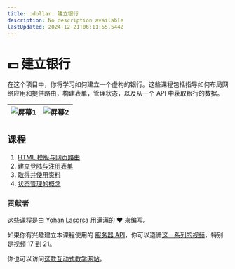 ```yaml
---
title: :dollar: 建立银行
description: No description available
lastUpdated: 2024-12-21T06:11:55.544Z
---
```


# :dollar: 建立银行

在这个项目中，你将学习如何建立一个虚构的银行。这些课程包括指导如何布局网络应用和提供路由，构建表单，管理状态，以及从一个 API 中获取银行的数据。

| ![屏幕1](../images/screen1.png) | ![屏幕2](../images/screen2.png) |
| ------------------------------- | ------------------------------- |

## 课程

1. [HTML 模版与网页路由](../1-template-route/translations/README.md)
2. [建立登陆与注册表单](../2-forms/translations/README.md)
3. [取得并使用资料](../3-data/translations/README.md)
4. [状态管理的概念](../4-state-management/translations/README.md)

### 贡献者

这些课程是由 [Yohan Lasorsa](https://twitter.com/sinedied) 用满满的 ♥️ 來编写。

如果你有兴趣建立本课程使用的 [服务器 API](../api/translations/README.zh-tw.md)，你可以遵循[这一系列的视频](https://aka.ms/NodeBeginner)，特别是视频 17 到 21。

你也可以访问[这款互动式教学网站](https://aka.ms/learn/express-api)。

